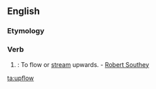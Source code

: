 ==English==

===Etymology===
{{prefix|up|flow}}

===Verb===
{{en-verb}}

# {{intransitive|obsolete}}: To flow or [[stream]] upwards. - [[w:Robert Southey|Robert Southey]]

[[ta:upflow]]